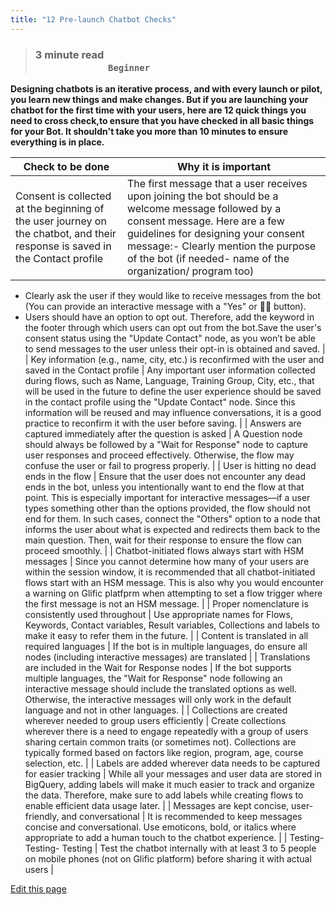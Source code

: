 ```yaml
---
title: "12 Pre-launch Chatbot Checks"
---
```


> ### **3 minute read                                                                                                                         `Beginner`**[​](#3-minute-read-------------------------------------------------------------beginner "Direct link to 3-minute-read-------------------------------------------------------------beginner")

**Designing chatbots is an iterative process, and with every launch or pilot, you learn new things and make changes. But if you are launching your chatbot for the first time with your users, here are 12 quick things you need to cross check,to ensure that you have checked in all basic things for your Bot. It shouldn't take you more than 10 minutes to ensure everything is in place.**

| Check to be done                                                                                                             | Why it is important                                                                                                                                                                                                                                                                                                                                                                                                                                                                                                                                                                                                                                                                                                           |
| ---------------------------------------------------------------------------------------------------------------------------- | ----------------------------------------------------------------------------------------------------------------------------------------------------------------------------------------------------------------------------------------------------------------------------------------------------------------------------------------------------------------------------------------------------------------------------------------------------------------------------------------------------------------------------------------------------------------------------------------------------------------------------------------------------------------------------------------------------------------------------- |
| Consent is collected at the beginning of the user journey on the chatbot, and their response is saved in the Contact profile | The first message that a user receives upon joining the bot should be a welcome message followed by a consent message. Here are a few guidelines for designing your consent message:- Clearly mention the purpose of the bot (if needed- name of the organization/ program too)
- Clearly ask the user if they would like to receive messages from the bot (You can provide an interactive message with a "Yes" or 👍🏼 button).
- Users should have an option to opt out. Therefore, add the keyword in the footer through which users can opt out from the bot.Save the user's consent status using the "Update Contact" node, as you won’t be able to send messages to the user unless their opt-in is obtained and saved. |
| Key information (e.g., name, city, etc.) is reconfirmed with the user and saved in the Contact profile                       | Any important user information collected during flows, such as Name, Language, Training Group, City, etc., that will be used in the future to define the user experience should be saved in the contact profile using the "Update Contact" node. Since this information will be reused and may influence conversations, it is a good practice to reconfirm it with the user before saving.                                                                                                                                                                                                                                                                                                                                    |
| Answers are captured immediately after the question is asked                                                                 | A Question node should always be followed by a "Wait for Response" node to capture user responses and proceed effectively. Otherwise, the flow may confuse the user or fail to progress properly.                                                                                                                                                                                                                                                                                                                                                                                                                                                                                                                             |
| User is hitting no dead ends in the flow                                                                                     | Ensure that the user does not encounter any dead ends in the bot, unless you intentionally want to end the flow at that point. This is especially important for interactive messages—if a user types something other than the options provided, the flow should not end for them. In such cases, connect the "Others" option to a node that informs the user about what is expected and redirects them back to the main question. Then, wait for their response to ensure the flow can proceed smoothly.                                                                                                                                                                                                                      |
| Chatbot-initiated flows always start with HSM messages                                                                       | Since you cannot determine how many of your users are within the session window, it is recommended that all chatbot-initiated flows start with an HSM message. This is also why you would encounter a warning on Glific platfprm when attempting to set a flow trigger where the first message is not an HSM message.                                                                                                                                                                                                                                                                                                                                                                                                         |
| Proper nomenclature is consistently used throughout                                                                          | Use appropriate names for Flows, Keywords, Contact variables, Result variables, Collections and labels to make it easy to refer them in the future.                                                                                                                                                                                                                                                                                                                                                                                                                                                                                                                                                                           |
| Content is translated in all required languages                                                                              | If the bot is in multiple languages, do ensure all nodes (including interactive messages) are translated                                                                                                                                                                                                                                                                                                                                                                                                                                                                                                                                                                                                                      |
| Translations are included in the Wait for Response nodes                                                                     | If the bot supports multiple languages, the "Wait for Response" node following an interactive message should include the translated options as well. Otherwise, the interactive messages will only work in the default language and not in other languages.                                                                                                                                                                                                                                                                                                                                                                                                                                                                   |
| Collections are created wherever needed to group users efficiently                                                           | Create collections wherever there is a need to engage repeatedly with a group of users sharing certain common traits (or sometimes not). Collections are typically formed based on factors like region, program, age, course selection, etc.                                                                                                                                                                                                                                                                                                                                                                                                                                                                                  |
| Labels are added wherever data needs to be captured for easier tracking                                                      | While all your messages and user data are stored in BigQuery, adding labels will make it much easier to track and organize the data. Therefore, make sure to add labels while creating flows to enable efficient data usage later.                                                                                                                                                                                                                                                                                                                                                                                                                                                                                            |
| Messages are kept concise, user-friendly, and conversational                                                                 | It is recommended to keep messages concise and conversational. Use emoticons, bold, or italics where appropriate to add a human touch to the chatbot experience.                                                                                                                                                                                                                                                                                                                                                                                                                                                                                                                                                              |
| Testing- Testing- Testing                                                                                                    | Test the chatbot internally with at least 3 to 5 people on mobile phones (not on Glific platform) before sharing it with actual users                                                                                                                                                                                                                                                                                                                                                                                                                                                                                                                                                                                         |

[Edit this page](<https://github.com/glific/docs/tree/main/docs/3. Starter Kit/12 Pre-launch Chatbot Checks.md>)
